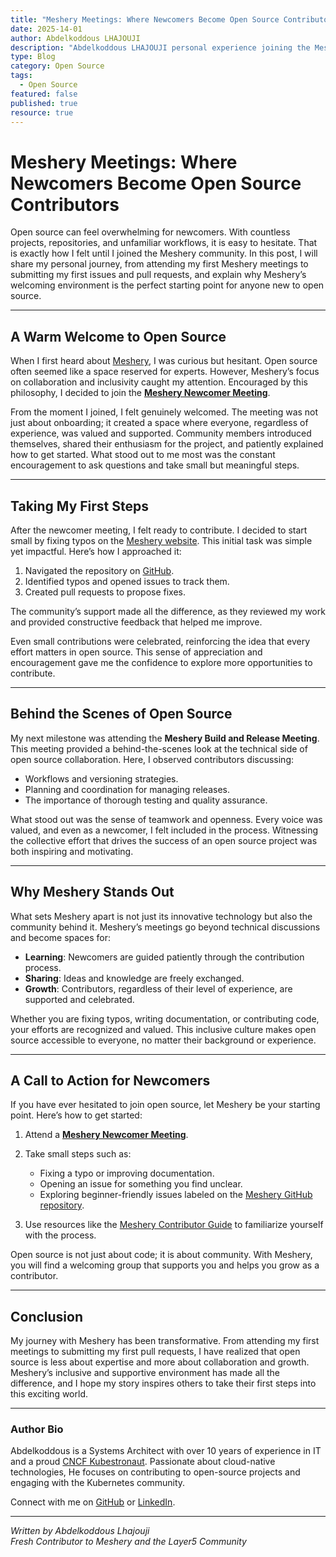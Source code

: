 ```yaml
---
title: "Meshery Meetings: Where Newcomers Become Open Source Contributors"
date: 2025-14-01
author: Abdelkoddous LHAJOUJI
description: "Abdelkoddous LHAJOUJI personal experience joining the Meshery community and creating his first issues and PRs"
type: Blog
category: Open Source
tags:
  - Open Source
featured: false
published: true
resource: true
---
```



<BlogWrapper>

# Meshery Meetings: Where Newcomers Become Open Source Contributors

Open source can feel overwhelming for newcomers. With countless projects, repositories, and unfamiliar workflows, it is easy to hesitate. That is exactly how I felt until I joined the Meshery community. In this post, I will share my personal journey, from attending my first Meshery meetings to submitting my first issues and pull requests, and explain why Meshery’s welcoming environment is the perfect starting point for anyone new to open source.

---

## A Warm Welcome to Open Source

When I first heard about [Meshery](https://meshery.io), I was curious but hesitant. Open source often seemed like a space reserved for experts. However, Meshery’s focus on collaboration and inclusivity caught my attention. Encouraged by this philosophy, I decided to join the **[Meshery Newcomer Meeting](https://docs.meshery.io/project/contributing#community-meetings)**.

From the moment I joined, I felt genuinely welcomed. The meeting was not just about onboarding; it created a space where everyone, regardless of experience, was valued and supported. Community members introduced themselves, shared their enthusiasm for the project, and patiently explained how to get started. What stood out to me most was the constant encouragement to ask questions and take small but meaningful steps.

---

## Taking My First Steps

After the newcomer meeting, I felt ready to contribute. I decided to start small by fixing typos on the [Meshery website](https://meshery.io). This initial task was simple yet impactful. Here’s how I approached it:

1. Navigated the repository on [GitHub](https://github.com/meshery/meshery).
2. Identified typos and opened issues to track them.
3. Created pull requests to propose fixes.

The community’s support made all the difference, as they reviewed my work and provided constructive feedback that helped me improve.

Even small contributions were celebrated, reinforcing the idea that every effort matters in open source. This sense of appreciation and encouragement gave me the confidence to explore more opportunities to contribute.

---

## Behind the Scenes of Open Source

My next milestone was attending the **Meshery Build and Release Meeting**. This meeting provided a behind-the-scenes look at the technical side of open source collaboration. Here, I observed contributors discussing:

- Workflows and versioning strategies.
- Planning and coordination for managing releases.
- The importance of thorough testing and quality assurance.

What stood out was the sense of teamwork and openness. Every voice was valued, and even as a newcomer, I felt included in the process. Witnessing the collective effort that drives the success of an open source project was both inspiring and motivating.

---

## Why Meshery Stands Out

What sets Meshery apart is not just its innovative technology but also the community behind it. Meshery’s meetings go beyond technical discussions and become spaces for:

- **Learning**: Newcomers are guided patiently through the contribution process.
- **Sharing**: Ideas and knowledge are freely exchanged.
- **Growth**: Contributors, regardless of their level of experience, are supported and celebrated.

Whether you are fixing typos, writing documentation, or contributing code, your efforts are recognized and valued. This inclusive culture makes open source accessible to everyone, no matter their background or experience.

---

## A Call to Action for Newcomers

If you have ever hesitated to join open source, let Meshery be your starting point. Here’s how to get started:

1. Attend a **[Meshery Newcomer Meeting](https://docs.meshery.io/project/contributing#community-meetings)**.
2. Take small steps such as:
   - Fixing a typo or improving documentation.
   - Opening an issue for something you find unclear.
   - Exploring beginner-friendly issues labeled on the [Meshery GitHub repository](https://github.com/meshery/meshery/labels/good%20first%20issue).

3. Use resources like the [Meshery Contributor Guide](https://docs.meshery.io/project/contributing) to familiarize yourself with the process.

Open source is not just about code; it is about community. With Meshery, you will find a welcoming group that supports you and helps you grow as a contributor.

---

## Conclusion

My journey with Meshery has been transformative. From attending my first meetings to submitting my first pull requests, I have realized that open source is less about expertise and more about collaboration and growth. Meshery’s inclusive and supportive environment has made all the difference, and I hope my story inspires others to take their first steps into this exciting world.

---

### **Author Bio**  
Abdelkoddous is a Systems Architect with over 10 years of experience in IT and a proud [CNCF Kubestronaut](https://www.cncf.io/training/kubestronaut/?p=abdelkoddous-lhajouji). Passionate about cloud-native technologies, He focuses on contributing to open-source projects and engaging with the Kubernetes community.  

Connect with me on [GitHub](https://github.com/lhajouji) or [LinkedIn](https://www.linkedin.com/in/lhajouji/).

---

*Written by Abdelkoddous Lhajouji*  
*Fresh Contributor to Meshery and the Layer5 Community*

</BlogWrapper>